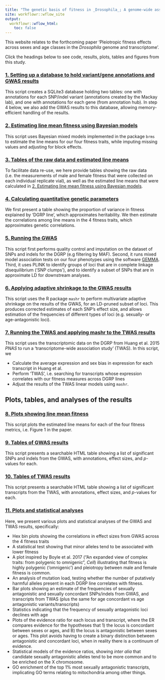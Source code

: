 ```yaml
---
title: "The genetic basis of fitness in _Drosophila_; A genome-wide association study"
site: workflowr::wflow_site
output:
  workflowr::wflow_html:
    toc: false
---
```


This website relates to the forthcoming paper 'Pleiotropic fitness effects across sexes and age classes in the _Drosophila_ genome and transcriptome'. 

<!-- by Wong and Holman (for contact info, see [lukeholman.org](https://www.lukeholman.org/)). -->

Click the headings below to see code, results, plots, tables and figures from this study. 

### [1. Setting up a database to hold variant/gene annotations and GWAS results](make_annotation_database.html)

This script creates a SQLite3 database holding two tables: one with annotations for each SNP/indel variant (annotations created by the Mackay lab), and one with annotations for each gene (from annotation hub). In step 4 below, we also add the GWAS results to this database, allowing memory-efficient handling of the results. 

### [2. Estimating line mean fitness using Bayesian models](get_predicted_line_means.html)

This script uses Bayesian mixed models implemented in the package `brms` to estimate the line means for our four fitness traits, while imputing missing values and adjusting for block effects.

### [3. Tables of the raw data and estimated line means](raw_data_and_line_means.html)

To facilitate data re-use, we here provide tables showing the raw data (i.e. the measurements of male and female fitness that were collected on each individual replicate vial), as well as the estimated line means that were calculated in [2. Estimating line mean fitness using Bayesian models](get_predicted_line_means.html).

### [4. Calculating quantitative genetic parameters](quant_genetics.html)

We first present a table showing the proportion of variance in fitness explained by 'DGRP line', which approximates heritability. We then estimate the correlations among line means in the 4 fitness traits, which approximates genetic correlations.

### [5. Running the GWAS](perfom_gwas.html)

This script first performs quality control and imputation on the dataset of SNPs and indels for the DGRP (e.g filtering by MAF). Second, it runs mixed model association tests on our four phenotypes using the software [GEMMA](http://www.xzlab.org/software/GEMMAmanual.pdf). Third, it uses PLINK to identify groups of loci that are in complete linkage disequilibrium ('SNP clumps'), and to identify a subset of SNPs that are in approximate LD for downstream analyses.

### [6. Applying adaptive shrinkage to the GWAS results](gwas_adaptive_shrinkage.html)

This script uses the R package `mashr` to perform multivariate adaptive shrinkage on the results of the GWAS, for an LD-pruned subset of loci. This produces corrected estimates of each SNP's effect size, and allows estimation of the frequencies of different types of loci (e.g. sexually- or age-antagonistic loci).

### [7. Running the TWAS and applying mashr to the TWAS results](TWAS.html)

This script uses the transcriptomic data on the DGRP from Huang et al. 2015 _PNAS_ to run a 'transcriptome-wide association study' (TWAS). In this script, we

- Calculate the average expression and sex bias in expression for each transcript in Huang et al.
- Perform 'TWAS', i.e. searching for transcripts whose expression correlates with our fitness measures across DGRP lines
- Adjust the results of the TWAS linear models using `mashr`.


## Plots, tables, and analyses of the results

### [8. Plots showing line mean fitness](plot_line_means.html)

This script plots the estimated line means for each of the four fitness metrics, i.e. Figure 1 in the paper.

### [9. Tables of GWAS results](GWAS_tables.html)

This script presents a searchable HTML table showing a list of significant SNPs and indels from the GWAS, with annotations, effect sizes, and $p$-values for each. 

### [10. Tables of TWAS results](TWAS_tables.html)

This script presents a searchable HTML table showing a list of significant transcripts from the TWAS, with annotations, effect sizes, and $p$-values for each. 

### [11. Plots and statistical analyses](plot_models_variant_effects.html)

Here, we present various plots and statistical analyses of the GWAS and TWAS results, specifically:

<!-- - Q-Q plots of the GWAS results -->
- Hex bin plots showing the correlations in effect sizes from GWAS across the 4 fitness traits
- A statistical test showing that minor alleles tend to be associated with lower fitness
- A plot inspired by Boyle et al. 2017 ("An expanded view of complex traits: from polygenic to omnigenic", _Cell_) illustrating that fitness is highly polygenic ('omnigenic') and pleiotropy between male and female fitness is common. 
- An analysis of mutation load, testing whether the number of putatively harmful alleles present in each DGRP line correlates with fitness.
- Bar plots showing an estimate of the frequencies of sexually antagonistic and sexually concordant SNPs/indels from GWAS, and transcripts from TWAS (plus the same for age concordant vs age antagonistic variants/transcripts)
- Statistics indicating that the frequency of sexually antagonistic loci declines with age
- Plots of the evidence ratio for each locus and transcript, where the ER compares evidence for the hypotheses that 1) the locus is concordant between sexes or ages, and B) the locus is antagonistic between sexes or ages. This plot avoids having to create a binary distinction between antagonistic and concordant loci, when in reality there is a continuum of evidence.
- Statistical models of the evidence ratios, showing _inter alia_ that candidate sexually antagonistic alleles tend to be more common and to be enriched on the X chromosome.
- GO enrichment of the top 1% most sexually antagonistic transcripts, implicating GO terms relating to mitochondria among other things.  
